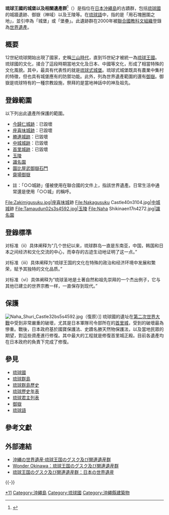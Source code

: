 {{世界文化遗产概要表
|site_img = File:Naha Shuri Castle16s5s3200.jpg
|site_img_capt = 首里城跡
|site_img_width = 350px
|zh_name = 琉球王國的城堡以及相關遺產群
|en_name = Gusuku Sites and Related Properties of the Kingdom of Ryukyu
|fr_name = Sites Gusuku et biens associés du royaume des Ryukyu
|country = {{JPN}}
| Region = 亚洲和太平洋地区
|criterion_c = (ii) (iii) (vi)
|rg_year = 2000
|ex_rg_year = 
|remarks = 
|org_url = http://whc.unesco.org/pg.cfm?CID=31&ID_SITE=972&l=EN
|map_img = Image:LocMap_of_WH_the_Kingdom_of_Ryukyu.png
|map_img_width = 234px
}}

'''琉球王國的城堡以及相關遺產群'''<ref>{{cite web |url=http://www.okinawabbtv.com/ch/isan/index.html |title=存档副本 |accessdate=2010-04-09 |deadurl=yes |archiveurl=https://web.archive.org/web/20100116134729/http://okinawabbtv.com/ch/isan/index.html |archivedate=2010-01-16 }}</ref>（{{jpn|j=琉球王国のグスク及び関連遺産群}}）是指位在[[日本|日本]][[沖繩島|沖繩島]]的古蹟群，包括[[琉球國|琉球國]]的城牆遺跡、御嶽（神域）以及王陵等。在[[琉球語|琉球語]]中，{{lang|ja|[[御城|グスク]]}}指的是「用石塊圈圍之地」，並引申為「城堡」或「堡壘」。此遺跡群在2000年被[[聯合國教科文組織|聯合國教科文組織]]登錄為[[世界遺產|世界遺產]]。

==概要==
12世紀琉球開始出現了國家，史稱[[三山時代|三山時代]]，直到15世紀才被統一為[[琉球王國|琉球王國]]。琉球國的文化，揉合了這段時期當地文化及日本、中國等文化，形成了相當特殊的文化風貌。其中，最具有代表性的就是[[琉球式城堡|琉球式城堡]]。琉球式城堡既具有農業中集村的特徵，但也具有城堡應有的防禦功能。此外，列為世界遺產範圍的還有[[御嶽_(琉球)|御嶽]]。御嶽是琉球特有的一種宗教設施，祭拜的是當地神話中的神及祖先。

==登錄範圍==
以下列出此遺產所保護的範圍。
*[[今歸仁城|今歸仁城跡]]：已毀壞
*[[座喜味城|座喜味城跡]]：已毀壞
*[[勝連城|勝連城跡]]：已毀壞
*[[中城城|中城城跡]]：已毀壞
*[[首里城|首里城跡]]：已毀壞
*[[玉陵|玉陵]]
*[[識名園|識名園]]
*[[園比屋武御嶽|園比屋武御嶽石門]]
*[[齋場御嶽|齋場御嶽]]

*註：「○○城跡」僅被使用在聯合國的文件上，指該世界遺產。日常生活中通常還是使用「○○城」的稱呼。
<Gallery>
File:Zakimigusuku.jpg|[[座喜味城|座喜味城]]跡
File:Nakagusuku Castle40n3104.jpg|[[中城城|中城城]]跡
File:Tamaudun02s3s4592.jpg|[[玉陵|玉陵]]
File:Naha Shikinaen17n4272.jpg|[[識名園|識名園]]
</Gallery>

==登錄標準==
{{世界遺產基準|2|3|6}}

对标准（ii）具体阐释为“几个世纪以来，琉球群岛一直是东南亚，中国，韩国和日本之间经济和文化交流的中心，而幸存的古迹生动地证明了这一点。”

对标准（iii）具体阐释为“琉球王国的文化在特殊的政治和经济环境中发展和繁荣，赋予其独特的文化品质。”

对标准（vi）具体阐释为“琉球圣地是土著自然和祖先崇拜的一个杰出例子，它与其他已建立的世界宗教一样，一直保存到现代。”

==保護==
[[File:Naha_Shuri_Castle32bs5s4592.jpg|thumb]]（復原）]]
琉球國的遺址在[[第二次世界大戰|第二次世界大戰]]中受到非常嚴重的破壞，尤其是日本軍隊司令部所在的[[首里城|首里城]]，受到的破壞最為慘重。戰後，日本政府基於國寶保護法、史蹟名勝天然物保護法，以及當地民眾的期望，對這些資產進行修復。其中最大的工程就是修復首里城正殿。目前各遺產均在日本政府的負責下完成了修復。

==參見==
*[[琉球國|琉球國]]
*[[琉球群島|琉球群島]]
*[[琉球群島歷史|琉球群島歷史]]
*[[琉球歷史年表|琉球歷史年表]]
*[[琉球君主列表|琉球君主列表]]
*[[御嶽_(琉球)|御嶽]]
*[[琉球語|琉球語]]

==參考文獻==
<div class="references-small">
<references />
</div>

==外部連結==
{{Commonslong|Gusuku sites and related properties of the Kingdom of Ryukyu|琉球國的古城遺址及相關遺跡}}
*[http://www.chample.tv/heritage/ 沖縄の世界遺産‧琉球王国のグスク及び関連遺産群] {{Wayback|url=http://www.chample.tv/heritage/ |date=20210416014352 }}
*[http://www.wonder-okinawa.jp/002/ Wonder Okinawa：琉球王国のグスク及び関連遺産群] {{Wayback|url=http://www.wonder-okinawa.jp/002/ |date=20090904192045 }}
*[http://www.nara.accu.or.jp/news/heritage_j/ryukyu.html 琉球王国のグスク及び関連遺産群：日本の世界遺産] {{Wayback|url=http://www.nara.accu.or.jp/news/heritage_j/ryukyu.html |date=20210209093934 }}

{{-}}
{{日本的世界遺產}}

[[Category:日本世界遺產|*11]]
[[Category:沖繩島|Category:沖繩島]]
[[Category:琉球國|Category:琉球國]]
[[Category:沖繩縣建築物|Category:沖繩縣建築物]]